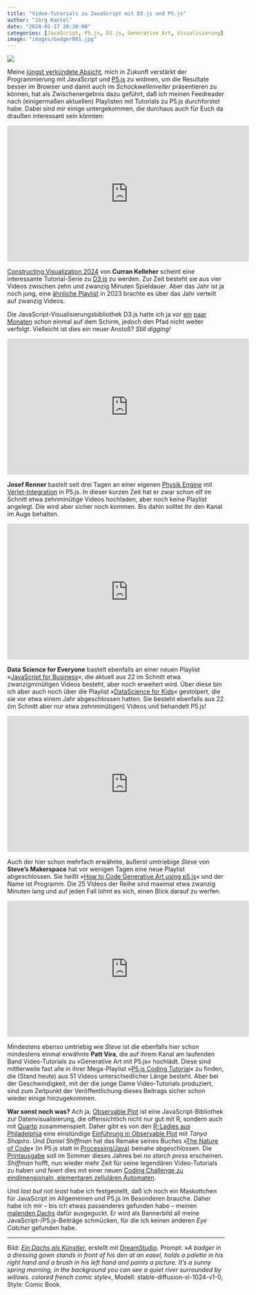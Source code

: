 ```yaml
---
title: "Video-Tutorials zu JavaScript mit D3.js und P5.js"
author: "Jörg Kantel"
date: "2024-01-17 20:30:00"
categories: [JavaScript, P5.js, D3.js, Generative Art, Visualisierung]
image: "images/badger001.jpg"
---
```


[![](images/badger001-b.jpg)](https://www.flickr.com/photos/schockwellenreiter/53447233860/)

Meine [jüngst verkündete Absicht](https://kantel.github.io/posts/2024011602_pizzaplanejs_stage_1/), mich in Zukunft verstärkt der Programmierung mit JavaScript und [P5.js](http://cognitiones.kantel-chaos-team.de/programmierung/creativecoding/processing/p5js.html) zu widmen, um die Resultate besser im Browser und damit auch im *Schockwellenreiter* präsentieren zu können, hat als Zwischenergebnis dazu geführt, daß ich meinen Feedreader nach (einigermaßen aktuellen) Playlisten mit Tutorials zu P5.js durchforstet habe. Dabei sind mir einige untergekommen, die durchaus auch für Euch da draußen interessant sein könnten:

<iframe width="560" height="315" src="https://www.youtube.com/embed/4DEx2M0auMc?si=LU644crG5lgIg_pc" title="YouTube video player" frameborder="0" allow="accelerometer; autoplay; clipboard-write; encrypted-media; gyroscope; picture-in-picture; web-share" allowfullscreen></iframe>

[Constructing Visualization 2024](https://www.youtube.com/playlist?list=PL9yYRbwpkykthTFJl9vYr_C0FCjRIn_7G) von **Curran Kelleher** scheint eine interessante Tutorial-Serie zu [D3.js](http://cognitiones.kantel-chaos-team.de/multimedia/computergraphik/visualisierung/d3.html) zu werden. Zur Zeit besteht sie aus vier Videos zwischen zehn und zwanzig Minuten Spieldauer. Aber das Jahr ist ja noch jung, eine [ähnliche Playlist](https://www.youtube.com/playlist?list=PL9yYRbwpkyks0RzTyTOLPYbHVSRJ68zOO) in 2023 brachte es über das Jahr verteilt auf zwanzig Videos.

Die JavaScript-Visualisierungsbibliothek D3.js hatte ich ja vor [ein](https://kantel.github.io/posts/2023051402_p5js_mit_d3js/) [paar](https://kantel.github.io/posts/2023051501_d3js_first_steps/) [Monaten](https://kantel.github.io/posts/2023051702_javascript_p5js_d3/) schon einmal auf dem Schirm, jedoch den Pfad nicht weiter verfolgt. Vielleicht ist dies ein neuer Anstoß? *Still digging!*

<iframe width="560" height="315" src="https://www.youtube.com/embed/0ksauzrMeDY?si=Ljp3loexX7JTf5Q8" title="YouTube video player" frameborder="0" allow="accelerometer; autoplay; clipboard-write; encrypted-media; gyroscope; picture-in-picture; web-share" allowfullscreen></iframe>

**Josef Renner** bastelt seit drei Tagen an einer eigenen [Physik Engine](https://www.youtube.com/@josefrenner/videos?view=0&sort=dd&shelf_id=0) mit [Verlet-Integration](https://de.wikipedia.org/wiki/Verlet-Algorithmus) in P5.js. In dieser kurzen Zeit hat er zwar schon elf im Schnitt etwa zehnminütige Videos hochladen, aber noch keine Playlist angelegt. Die wird aber sicher noch kommen. Bis dahin solltet Ihr den Kanal im Auge behalten.

<iframe width="560" height="315" src="https://www.youtube.com/embed/MRJdvhIr6m8?si=da2054P0zC0hmXjR" title="YouTube video player" frameborder="0" allow="accelerometer; autoplay; clipboard-write; encrypted-media; gyroscope; picture-in-picture; web-share" allowfullscreen></iframe>

**Data Science for Everyone** bastelt ebenfalls an einer neuen Playlist »[JavaScript for Business](https://www.youtube.com/playlist?list=PLlbbWgBRF8EeIg3Fua_p6pS3rM3XnpYHr)«, die aktuell aus 22 im Schnitt etwa zwanzigminütigen Videos besteht, aber noch erweitert wird. Über diese bin ich aber auch noch über die Playlist »[DataScience for Kids](https://www.youtube.com/playlist?list=PLlbbWgBRF8Ee90gw3YMkhLola4rwoJX5N)« gestolpert, die sie vor etwa einem Jahr abgeschlossen hatten. Sie besteht ebenfalls aus 22 (im Schnitt aber nur etwa zehnminütigen) Videos und behandelt P5.js!

<iframe width="560" height="315" src="https://www.youtube.com/embed/ZiVWNAqLDwU?si=s2vmjbHvBXl_fYFf" title="YouTube video player" frameborder="0" allow="accelerometer; autoplay; clipboard-write; encrypted-media; gyroscope; picture-in-picture; web-share" allowfullscreen></iframe>

Auch der hier schon mehrfach erwähnte, äußerst umtriebige *Steve* von **Steve's Makerspace** hat vor wenigen Tagen eine neue Playlist abgeschlossen. Sie heißt »[How to Code Generative Art using p5.js](https://www.youtube.com/playlist?list=PLnJOmsprq3bE0QLbe7wZ8yb1-Dt0FBcP5)« und der Name ist Programm. Die 25 Videos der Reihe sind maximal etwa zwanzig Minuten lang und auf jeden Fall lohnt es sich, einen Blick darauf zu werfen.

<iframe width="560" height="315" src="https://www.youtube.com/embed/HXzEVcPTU-Y?si=-2vNr2JtZ1MURG6K" title="YouTube video player" frameborder="0" allow="accelerometer; autoplay; clipboard-write; encrypted-media; gyroscope; picture-in-picture; web-share" allowfullscreen></iframe>

Mindestens ebenso umtriebig wie *Steve* ist die ebenfalls hier schon mindestens einmal erwähnte **Patt Vira**, die auf ihrem Kanal am laufenden Band Video-Tutorials zu »Generative Art mit P5.js« hochlädt. Diese sind mittlerweile fast alle in ihrer Mega-Playlist »[P5.js Coding Tutorial](https://www.youtube.com/playlist?list=PL0beHPVMklwh3KNAibTZKkHjN4xILaWvE)« zu finden, die (Stand heute) aus 51 Videos unterschiedlicher Länge besteht. Aber bei der Geschwindigkeit, mit der die junge Dame Video-Tutorials produziert, sind zum Zeitpunkt der Veröffentlichung dieses Beitrags sicher schon wieder einige hinzugekommen.

**War sonst noch was?** Ach ja, [Observable Plot](https://observablehq.com/plot/) ist eine JavaScript-Bibliothek zur Datenvisualisierung, die offensichtlich nicht nur gut mit R, sondern auch mit [Quarto](http://cognitiones.kantel-chaos-team.de/webworking/staticsites/quarto.html) zusammenspielt. Daher gibt es von den [R-Ladies aus Philadelphia](https://www.meetup.com/rladies-philly/) eine einstündige [Einführung in Observable Plot](https://www.youtube.com/watch?v=_4dTkIzGQs4) mit *Tanya Shapiro*. Und *Daniel Shiffman* hat das Remake seines Buches »[The Nature of Code](https://natureofcode.com/)« (in P5.js statt in [Processing/Java](http://cognitiones.kantel-chaos-team.de/programmierung/creativecoding/processing/processing.html)) beinahe abgeschlossen. Die [Printausgabe](https://nostarch.com/nature-code) soll im Sommer dieses Jahres bei *no starch press* erscheinen. *Shiffman* hofft, nun wieder mehr Zeit für seine legendären Video-Tutorials zu haben und feiert dies mit einer neuen [Coding Challenge zu eindimensionaln, elementaren zellulären Automaten](https://www.youtube.com/watch?v=Ggxt06qSAe4).

Und *last but not least* habe ich festgestellt, daß ich noch ein Maskottchen für JavaScript im Allgemeinen und P5.js im Besonderen brauche. Daher habe ich mir -- bis ich etwas passenderes gefunden habe -- meinen [malenden Dachs](https://kantel.github.io/posts/2024010701_badger_artist/) dafür ausgeguckt. Er wird als Bannerbild all meine JavaScript-/P5.js-Beiträge schmücken, für die ich keinen anderen *Eye Catcher* gefunden habe.

---

Bild: *[Ein Dachs als Künstler](https://www.flickr.com/photos/schockwellenreiter/53447233860/)*, erstellt mit [DreamStudio](https://beta.dreamstudio.ai/generate). Prompt: »*A badger in a dressing gown stands in front of his den at an easel, holds a palette in his right hand and a brush in his left hand and paints a picture. It’s a sunny spring morning, in the background you can see a quiet river surrounded by willows. colored french comic style*«, Modell: stable-diffusion-xl-1024-v1-0, Style: Comic Book.
